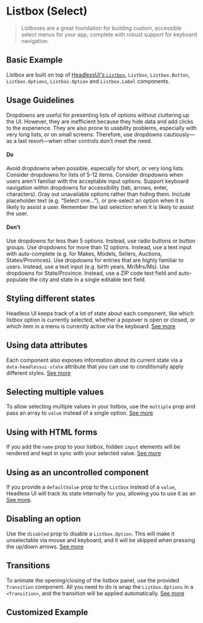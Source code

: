 
<Meta title="Docs/Listbox" component={Listbox} />

# Listbox (Select)

> Listboxes are a great foundation for building custom, accessible select menus for your app, complete with robust support for keyboard navigation.

## Basic Example

Listbox are built on top of [HeadlessUI's `Listbox`](https://headlessui.dev/react/listbox), `Listbox`, `Listbox.Button`, `Listbox.Options`, `Listbox.Option` and `Listbox.Label` components.

<Canvas>
  <Story id='components-listbox--singleselect' className='flex justify-center' />
</Canvas>

## Usage Guidelines

Dropdowns are useful for presenting lists of options without cluttering up the UI. However, they are inefficient because they hide data and add clicks to the experience. They are also prone to usability problems, especially with very long lists, or on small screens. Therefore, use dropdowns cautiously—as a last resort—when other controls don't meet the need.

#### Do
Avoid dropdowns when possible, especially for short, or very long lists.
Consider dropdowns for lists of 5-12 items.
Consider dropdowns when users aren't familiar with the acceptable input options.
Support keyboard navigation within dropdowns for accessibility (tab, arrows, enter, characters).
Gray out unavailable options rather than hiding them.
Include placeholder text (e.g. “Select one…”), or pre-select an option when it is likely to assist a user.
Remember the last selection when it is likely to assist the user.

#### Don’t
Use dropdowns for less than 5 options. Instead, use radio buttons or button groups.
Use dropdowns for more than 12 options. Instead, use a text input with auto-complete (e.g. for Makes, Models, Sellers, Auctions, States/Provinces).
Use dropdowns for entries that are highly familiar to users. Instead, use a text input (e.g. birth years, Mr/Mrs/Ms).
Use dropdowns for State/Province. Instead, use a ZIP code text field and auto-populate the city and state in a single editable text field.


## Styling different states

Headless UI keeps track of a lot of state about each component, like which listbox option is currently selected, whether a popover is open or closed, or which item in a menu is currently active via the keyboard. [See more](https://headlessui.com/react/listbox#styling-different-states)

## Using data attributes 

Each component also exposes information about its current state via a `data-headlessui-state` attribute that you can use to conditionally apply different styles. [See more](https://headlessui.com/react/listbox#using-data-attributes)

## Selecting multiple values

To allow selecting multiple values in your listbox, use the `multiple` prop and pass an array to `value` instead of a single option. [See more](https://headlessui.com/react/listbox#selecting-multiple-values)

<Canvas>
  <Story id='components-listbox--multiselect' />
</Canvas>

## Using with HTML forms

If you add the `name` prop to your listbox, hidden `input` elements will be rendered and kept in sync with your selected value. [See more](https://headlessui.com/react/listbox#using-with-html-forms)


## Using as an uncontrolled component

If you provide a `defaultValue` prop to the `Listbox` instead of a `value`, Headless UI will track its state internally for you, allowing you to use it as an [See more](https://headlessui.com/react/listbox#using-as-an-uncontrolled-component).

## Disabling an option

Use the `disabled` prop to disable a `Listbox.Option`. This will make it unselectable via mouse and keyboard, and it will be skipped when pressing the up/down arrows. [See more](https://headlessui.com/react/listbox#disabling-an-option)

## Transitions

To animate the opening/closing of the listbox panel, use the provided `Transition` component. All you need to do is wrap the `Listbox.Options` in a `<Transition>`, and the transition will be applied automatically. [See more](https://headlessui.com/react/listbox#transitions)

## Customized Example

<Canvas>
  <Story id='components-listbox--strings-only' />
</Canvas>

<ArgsTable tabs={Listbox} />
